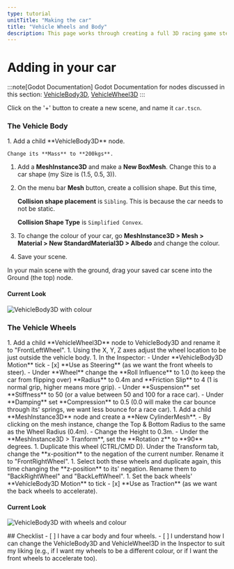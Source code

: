 ```yaml
---
type: tutorial
unitTitle: "Making the car"
title: "Vehicle Wheels and Body"
description: This page works through creating a full 3D racing game step-by-step
---
```



# Adding in your car

:::note[Godot Documentation]
Godot Documentation for nodes discussed in this section:
[VehicleBody3D](https://docs.godotengine.org/en/stable/classes/class_vehiclebody3d.html#vehiclebody3d), [VehicleWheel3D](https://docs.godotengine.org/en/stable/classes/class_vehiclewheel3d.html)
:::

Click on the '+' button to create a new scene, and name it `car.tscn`.

### The Vehicle Body
<Steps>
1. Add a child **VehicleBody3D** node.
    
    Change its **Mass** to **200kgs**.
1. Add a **MeshInstance3D** and make a **New BoxMesh**. Change this to a car shape (my Size is (1.5, 0.5, 3)).
1. On the menu bar **Mesh** button, create a collision shape. But this time,
    
    **Collision shape placement** is `Sibling`. This is because the car needs to not be static.

    **Collision Shape Type** is `Simplified Convex`.
1. To change the colour of your car, go **MeshInstance3D > Mesh > Material > New StandardMaterial3D > Albedo** and change the colour.
1. Save your scene.
</Steps>

In your main scene with the ground, drag your saved car scene into the Ground (the top) node.

#### Current Look

![VehicleBody3D with colour](/src/assets/godot/3DRacing/VehicleBodySimple.png)


### The Vehicle Wheels
<Steps>
1. Add a child **VehicleWheel3D** node to VehicleBody3D and rename it to "FrontLeftWheel".
1. Using the X, Y, Z axes adjust the wheel location to be just outside the vehicle body.
1. In the Inspector:
    - Under **VehicleBody3D Motion** tick
        - [x] **Use as Steering** (as we want the front wheels to steer).
    - Under **Wheel** change the **Roll Influence** to 1.0 (to keep the car from flipping over) **Radius** to 0.4m and **Friction Slip** to 4 (1 is normal grip, higher means more grip).
    - Under **Suspension** set **Stiffness** to 50 (or a value between 50 and 100 for a race car).
    - Under **Damping** set **Compression** to 0.5 (0.0 will make the car bounce through its' springs, we want less bounce for a race car).
1. Add a child **MeshInstance3D** node and create a **New CylinderMesh**.
    - By clicking on the mesh instance, change the Top & Bottom Radius to the same as the Wheel Radius (0.4m).
    - Change the Height to 0.3m.
    - Under the **MeshInstance3D > Tranform**, set the **Rotation z** to **90** degrees.
1. Duplicate this wheel (CTRL/CMD D). Under the Transform tab, change the **x-position** to the negation of the current number. Rename it to "FrontRightWheel".
1. Select both these wheels and duplicate again, this time changing the **z-position** to its' negation. Rename them to "BackRightWheel" and "BackLeftWheel".
1. Set the back wheels' **VehicleBody3D Motion** to tick
     - [x] **Use as Traction** (as we want the back wheels to accelerate).
</Steps>


#### Current Look
![VehicleBody3D with wheels and colour](/src/assets/godot/3DRacing/VehicleWheelsSimple.png)

<Box>
## Checklist
<Checklist>
- [ ] I have a car body and four wheels.
- [ ] I understand how I can change the VehicleBody3D and VehicleWheel3D in the Inspector to suit my liking (e.g., if I want my wheels to be a different colour, or if I want the front wheels to accelerate too).
</Checklist>
</Box>